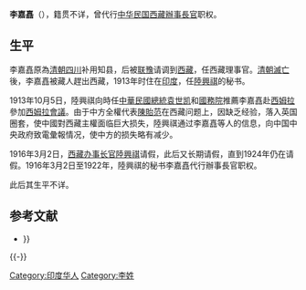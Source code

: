 '''李嘉嚞'''（{{bd|?||?|}}），籍贯不详，曾代行[[中华民国|中华民国]][[西藏辦事長官|西藏辦事長官]]职权。

==生平==
李嘉嚞原為[[清朝|清朝]][[四川|四川]]补用知县，后被[[联豫|联豫]]请调到[[西藏|西藏]]，任西藏理事官。[[清朝滅亡|清朝滅亡]]後，李嘉嚞被藏人趕出西藏，1913年时住在[[印度|印度]]，任[[陸興祺|陸興祺]]的秘书。

1913年10月5日，陸興祺向時任[[中華民國總統|中華民國總統]][[袁世凯|袁世凯]]和[[中華民國國務院|國務院]]推薦李嘉嚞赴[[西姆拉|西姆拉]]參加[[西姆拉會議|西姆拉會議]]。由于中方全權代表[[陳貽范|陳貽范]]在西藏问题上，因缺乏经验，落入英国圈套，使中國對西藏主權面临巨大损失，陸興祺通过李嘉嚞等人的信息，向中国中央政府致電彙報情况，使中方的损失略有减少。

1916年3月2日，[[西藏办事长官|西藏办事长官]][[陸興祺|陸興祺]]请假，此后又长期请假，直到1924年仍在请假。1916年3月2日至1922年，陸興祺的秘书李嘉嚞代行辦事長官职权。

此后其生平不详。

== 参考文献 ==
* {{cite journal
| url = http://www.qinghistory.cn/qsyj/wxda/daly/2009-11-11/3479.shtml
| author = 房建昌
| title = 英國秘密檔案中記載的民國初年護理西藏辦事長官陸興祺
| journal = 西北民族學院學報（哲社版）
| year = 2002年
| issue = 第4期
| access-date = 2020-11-16
| archive-date = 2020-11-16
| archive-url = https://web.archive.org/web/20201116200809/http://www.qinghistory.cn/qsyj/wxda/daly/2009-11-11/3479.shtml
| dead-url = no
}}</ref>}}

{{-}}
{{办事长官|藏}}

{{DEFAULTSORT:Li李}}
[[Category:印度华人|Category:印度华人]]
[[Category:李姓|Category:李姓]]

{{中國政治人物小作品}}